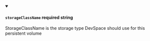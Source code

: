 
<details className="config-field" data-expandable="false" open>
<summary>

#### `storageClassName` <span class="config-field-required" data-required="false">required</span> <span class="config-field-type">string</span> <span class="config-field-default"></span>

StorageClassName is the storage type DevSpace should use for this persistent volume

</summary>



</details>

